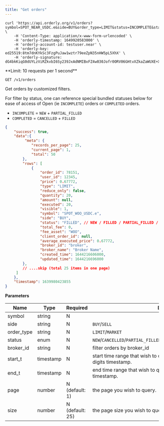 ```yaml
---
title: "Get orders"
---
```


<RequestExample>

```shell
curl 'https://api.orderly.org/v1/orders?symbol=SPOT_NEAR_USDC.e&side=BUY&order_type=LIMIT&status=INCOMPLETE&start_t=1644216606000&end_t=1658470850000' \
    -H 'Content-Type: application/x-www-form-urlencoded' \
    -H 'orderly-timestamp: 1649920583000' \
    -H 'orderly-account-id: testuser.near' \
    -H 'orderly-key: ed25519:8tm7dnKYkSc3FzgPuJaw1wztr79eeZpN35nHW5pL5XhX' \
    -H 'orderly-signature: dG4bkKiqG0dUYLzViRZkvbI6Sy239JxAdNMIBxFZ4w030Jofr0ORV06GHtvXZkaZaWUXE+XAU3fnzKN/5fDeBQ=='
```
</RequestExample>
**Limit: 10 requests per 1 second**

`GET /v1/orders`

Get orders by customized filters.

For filter by status, one can reference special bundled statuses below for ease of access of Open (ie `INCOMPLETE`) orders or `COMPLETED` orders.

- `INCOMPLETE` = `NEW` + `PARTIAL_FILLED`
- `COMPLETED` = `CANCELLED` + `FILLED`

<ResponseExample>

```json
{
    "success": true,
    "data":{
         "meta": {
            "records_per_page": 25,
            "current_page": 1,
            "total": 50
        },
        "rows": [
            {
                "order_id": 78151,
                "user_id": 12345,
                "price": 0.67772,
                "type": "LIMIT",
                "reduce_only": false,
                "quantity": 20,
                "amount": null,
                "executed": 20,
                "visible": 1,
                "symbol": "SPOT_WOO_USDC.e",
                "side": "BUY",
                "status": "FILLED", // NEW / FILLED / PARTIAL_FILLED / CANCELLED
                "total_fee": 0,
                "fee_asset": "WOO",
                "client_order_id": null,
                "average_executed_price": 0.67772,
                "broker_id": "broker",
                "broker_name": "Broker Name",
                "created_time": 1644216606000,
                "updated_time": 1644216696000
        },
        // ....skip (total 25 items in one page)
     ]
    },
    "timestamp": 1639980423855
}
```
</ResponseExample>

**Parameters**

| Name      | Type      | Required       | Description                                                                       |
| --------- | --------- | -------------- | --------------------------------------------------------------------------------- |
| symbol    | string    | N              |                                                                                   |
| side      | string    | N              | `BUY`/`SELL`                                                                      |
| order_type| string    | N              | `LIMIT`/`MARKET`                                                                  |
| status    | enum      | N              | `NEW`/`CANCELLED`/`PARTIAL_FILLED`/`FILLED`/`REJECTED`/`INCOMPLETE`/`COMPLETED`   |
| broker_id | string    | N              | filter orders by broker_id                                                        |
| start_t   | timestamp | N              | start time range that wish to query, noted the time stamp is 13-digits timestamp. |
| end_t     | timestamp | N              | end time range that wish to query, noted the time stamp is 13-digits timestamp.   |
| page      | number    | N (default: 1) | the page you wish to query.                                                       |
| size      | number    | N (default: 25)| the page size you wish to query (max: 500)                                        |


